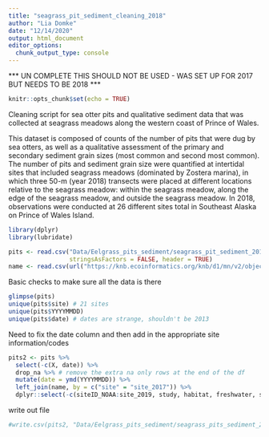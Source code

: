 ```yaml
---
title: "seagrass_pit_sediment_cleaning_2018"
author: "Lia Domke"
date: "12/14/2020"
output: html_document
editor_options: 
  chunk_output_type: console
---
```

*** UN COMPLETE THIS SHOULD NOT BE USED - WAS SET UP FOR 2017 BUT NEEDS TO BE 2018 ***
```r
knitr::opts_chunk$set(echo = TRUE)
```

Cleaning script for sea otter pits and qualitative sediment data that was collected at seagrass meadows along the western coast of Prince of Wales. 

This dataset is composed of counts of the number of pits that were dug by sea otters, as well as a qualitative assessment of the primary and secondary sediment grain sizes (most common and second most common). The number of pits and sediment grain size were quantified at intertidal sites that included seagrass meadows (dominated by Zostera marina), in which three 50-m (year 2018) transects were placed at different locations relative to the seagrass meadow: within the seagrass meadow, along the edge of the seagrass meadow, and outside the seagrass meadow. In 2018, observations were conducted at 26 different sites total in Southeast Alaska on Prince of Wales Island.

```r
library(dplyr)
library(lubridate)
```

```r
pits <- read.csv("Data/Eelgrass_pits_sediment/seagrass_pit_sediment_2017_RAW.csv", 
                 stringsAsFactors = FALSE, header = TRUE)
name <- read.csv(url("https://knb.ecoinformatics.org/knb/d1/mn/v2/object/urn%3Auuid%3A87744ced-530b-4bae-809e-ff1012c7ae72"),stringsAsFactors = FALSE, header = TRUE)

```

Basic checks to make sure all the data is there
```r
glimpse(pits)
unique(pits$site) # 21 sites
unique(pits$YYYYMMDD)
unique(pits$date) # dates are strange, shouldn't be 2013
```

Need to fix the date column and then add in the appropriate site information/codes
```r
pits2 <- pits %>%
  select(-c(X, date)) %>%
  drop_na %>% # remove the extra na only rows at the end of the df 
  mutate(date = ymd(YYYYMMDD)) %>%
  left_join(name, by = c("site" = "site_2017")) %>% 
  dplyr::select(-c(siteID_NOAA:site_2019, study, habitat, freshwater, sediment_description, general_description))
```

write out file
```r
#write.csv(pits2, "Data/Eelgrass_pits_sediment/seagrass_pits_sediment_2018_derived.csv")
```

